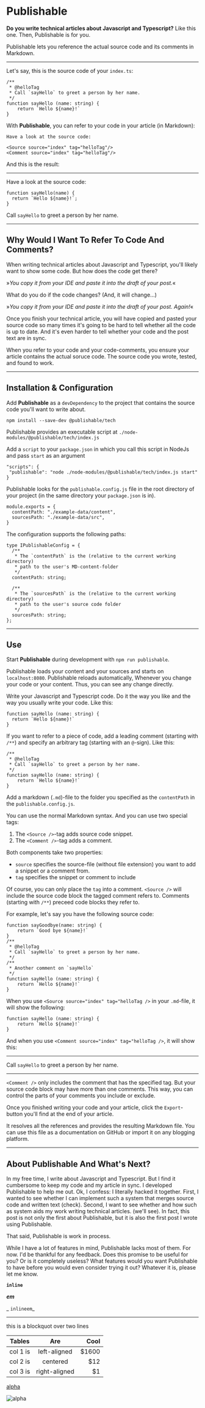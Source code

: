 # Publishable

**Do you write technical articles about Javascript and Typescript?** Like this one.
Then, Publishable is for you.

Publishable lets you reference the actual source code and its comments in Markdown.

---

Let's say, this is the source code of your `index.ts`:

```
/**
 * @helloTag
 * Call `sayHello` to greet a person by her name.
 */ 
function sayHello (name: string) {
    return `Hello ${name}!`
}

```


With **Publishable**, you can refer to your code in your article (in Markdown):

```
Have a look at the source code:

<Source source="index" tag="helloTag"/>
<Comment source="index" tag="helloTag"/>

```


And this is the result:

---

Have a look at the source code:


```
function sayHello(name) {
  return `Hello ${name}!`;
}
```


Call `sayHello` to greet a person by her name.

---

## Why Would I Want To Refer To Code And Comments?

When writing technical articles about Javascript and Typescript, you'll likely want to
show some code. But how does the code get there?

»_You copy it from your IDE and paste it into the draft of your post._«



What do you do if the code changes? (And, it will change...)

»_You copy it from your IDE and paste it into the draft of your post. Again!_«



Once you finish your technical article, you will have copied and pasted your source
code so many times it's going to be hard to tell whether all the code is up to date.
And it's even harder to tell whether your code and the post text are in sync.

When you refer to your code and your code-comments, you ensure your article
contains the actual soruce code. The source code you wrote, tested, and found
to work.

---

## Installation & Configuration

Add **Publishable** as a `devDependency` to the project that contains the source
code you'll want to write about.

```
npm install --save-dev @publishable/tech

```


Publishable provides an executable script at `./node-modules/@publishable/tech/index.js`

Add a `script` to your `package.json` in which you call this script in NodeJs and pass
`start` as an argument

```
"scripts": {
 "publishable": "node ./node-modules/@publishable/tech/index.js start"
}

```


Publishable looks for the `publishable.config.js` file in
the root directory of your project (in the same directory your
`package.json` is in).

```
module.exports = {
  contentPath: "./example-data/content",
  sourcesPath: "./example-data/src",
}

```


The configuration supports the following paths:

```
type IPublishableConfig = {
  /**
   * The `contentPath` is the (relative to the current working directory)
   * path to the user's MD-content-folder
   */
  contentPath: string;

  /**
   * The `sourcesPath` is the (relative to the current working directory)
   * path to the user's source code folder
   */
  sourcesPath: string;
};

```


---

## Use

Start **Publishable** during development with `npm run publishable`.

Publishable loads your content and your sources and starts on `localhost:8080`.
Publishable reloads automatically, Whenever you change your code or your content.
Thus, you can see any change directly.

Write your Javascript and Typescript code. Do it the way you like and the way you
usually write your code. Like this:

```
function sayHello (name: string) {
  return `Hello ${name}!`
}

```


If you want to refer to a piece of code, add a leading comment (starting with `/**`)
and specify an arbitrary tag (starting with an `@`-sign). Like this:

```
/**
 * @helloTag
 * Call `sayHello` to greet a person by her name.
 */ 
function sayHello (name: string) {
    return `Hello ${name}!`
}

```


Add a markdown (`.md`)-file to the folder you specified as the `contentPath`
in the `publishable.config.js`.

You can use the normal Markdown syntax. And you can use two special tags:


1. The `<Source />`-tag adds source code snippet.
1. The `<Comment />`-tag adds a comment.

Both components take two properties:


- `source` specifies the source-file (without file extension) you want to add
a snippet or a comment from.
- `tag` specifies the snippet or comment to include

Of course, you can only place the `tag` into a comment. `<Source />` will include
the source code block the tagged comment refers to. Comments (starting with
`/**`) preceed code blocks they refer to.

For example, let's say you have the following source code:

```
function sayGoodbye(name: string) {
    return `Good bye ${name}!`
}
/**
 * @helloTag
 * Call `sayHello` to greet a person by her name.
 */ 
/**
 * Another comment on `sayHello`
 */ 
function sayHello (name: string) {
    return `Hello ${name}!`
}

```


When you use `<Source source="index" tag="helloTag />` in your `.md`-file, it
will show the following:

```
function sayHello (name: string) {
    return `Hello ${name}!`
}

```


And when you use `<Comment source="index" tag="helloTag />`, it will show this:

---

Call `sayHello` to greet a person by her name.

---

`<Comment />` only includes the comment that has the specified tag. But your source
code block may have more than one comments. This way, you can control the parts
of your comments you include or exclude.

Once you finished writing your code and your article, click the `Export`-button you'll
find at the end of your article.

It resolves all the references and provides the resulting Markdown file.
You can use this file as a documentation on GitHub or import it on
any blogging platform.

---

## About Publishable And What's Next?

In my free time, I write about Javascript and Typescript. But I find it cumbersome
to keep my code and my article in sync. I developed Publishable to help me out.
Ok, I confess: I literally hacked it together. First, I wanted to see whether
I can implement such a system that merges source code and written text (check). Second,
I want to see whether and how such as system aids my work writing technical articles.
(we'll see). In fact, this post is not only the first about Publishable, but it is
also the first post I wrote using Publishable.

That said, Publishable is work in process.

While I have a lot of features in mind, Publishable lacks most of them. For now.
I'd be thankful for any feedback. Does this promise to be useful for you? Or is it
completely useless? What features would you want Publishable to have before
you would even consider trying it out? Whatever it is, please let me know.

**`inline`**

**_em_**

_ `inlineem`_

---

> 
this is a blockquot
over two lines


|Tables|Are|Cool|
|---|:---:|---:|
|col 1 is|left-aligned|$1600|
|col 2 is|centered|$12|
|col 3 is|right-aligned|$1|

[alpha](https://example.com "bravo")

![alpha](https://example.com/favicon.ico "bravo")